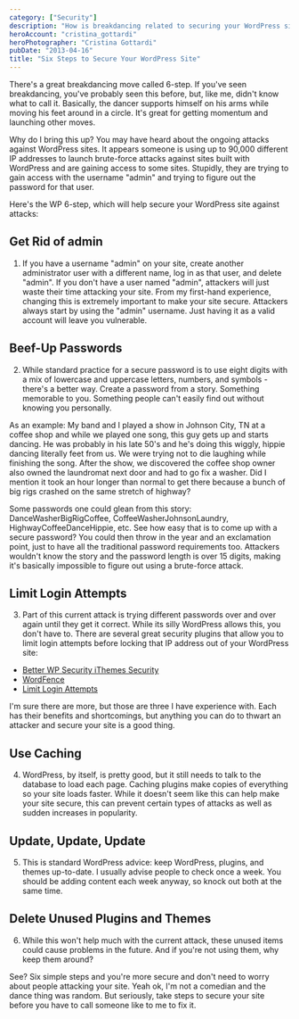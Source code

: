 ```yaml
---
category: ["Security"]
description: "How is breakdancing related to securing your WordPress site? Find out inside, then read these six steps to secure your WordPress site."
heroAccount: "cristina_gottardi"
heroPhotographer: "Cristina Gottardi"
pubDate: "2013-04-16"
title: "Six Steps to Secure Your WordPress Site"
---
```



There's a great breakdancing move called 6-step. If you've seen breakdancing, you've probably seen this before, but, like me, didn't know what to call it. Basically, the dancer supports himself on his arms while moving his feet around in a circle. It's great for getting momentum and launching other moves.

<Youtube videoId="zPdQ1gN7Ngo" />

Why do I bring this up? You may have heard about the ongoing attacks against WordPress sites. It appears someone is using up to 90,000 different IP addresses to launch brute-force attacks against sites built with WordPress and are gaining access to some sites. Stupidly, they are trying to gain access with the username "admin" and trying to figure out the password for that user.

Here's the WP 6-step, which will help secure your WordPress site against attacks:

## Get Rid of admin

1. If you have a username "admin" on your site, create another administrator user with a different name, log in as that user, and delete "admin". If you don't have a user named "admin", attackers will just waste their time attacking your site. From my first-hand experience, changing this is extremely important to make your site secure. Attackers always start by using the "admin" username. Just having it as a valid account will leave you vulnerable.

## Beef-Up Passwords

2. While standard practice for a secure password is to use eight digits with a mix of lowercase and uppercase letters, numbers, and symbols - there's a better way. Create a password from a story. Something memorable to you. Something people can't easily find out without knowing you personally.

As an example: My band and I played a show in Johnson City, TN at a coffee shop and while we played one song, this guy gets up and starts dancing. He was probably in his late 50's and he's doing this wiggly, hippie dancing literally feet from us. We were trying not to die laughing while finishing the song. After the show, we discovered the coffee shop owner also owned the laundromat next door and had to go fix a washer. Did I mention it took an hour longer than normal to get there because a bunch of big rigs crashed on the same stretch of highway?

Some passwords one could glean from this story: DanceWasherBigRigCoffee, CoffeeWasherJohnsonLaundry, HighwayCoffeeDanceHippie, etc. See how easy that is to come up with a secure password? You could then throw in the year and an exclamation point, just to have all the traditional password requirements too. Attackers wouldn't know the story and the password length is over 15 digits, making it's basically impossible to figure out using a brute-force attack.

## Limit Login Attempts

3. Part of this current attack is trying different passwords over and over again until they get it correct. While its silly WordPress allows this, you don't have to. There are several great security plugins that allow you to limit login attempts before locking that IP address out of your WordPress site:

- [Better WP Security iThemes Security](https://wordpress.org/plugins/better-wp-security/)
- [WordFence](https://wordpress.org/plugins/wordfence/)
- [Limit Login Attempts](https://wordpress.org/plugins/limit-login-attempts/)

I'm sure there are more, but those are three I have experience with. Each has their benefits and shortcomings, but anything you can do to thwart an attacker and secure your site is a good thing.

## Use Caching

4. WordPress, by itself, is pretty good, but it still needs to talk to the database to load each page. Caching plugins make copies of everything so your site loads faster. While it doesn't seem like this can help make your site secure, this can prevent certain types of attacks as well as sudden increases in popularity.

## Update, Update, Update

5. This is standard WordPress advice: keep WordPress, plugins, and themes up-to-date. I usually advise people to check once a week. You should be adding content each week anyway, so knock out both at the same time.

## Delete Unused Plugins and Themes

6. While this won't help much with the current attack, these unused items could cause problems in the future. And if you're not using them, why keep them around?

See? Six simple steps and you're more secure and don't need to worry about people attacking your site. Yeah ok, I'm not a comedian and the dance thing was random. But seriously, take steps to secure your site before you have to call someone like to me to fix it.
